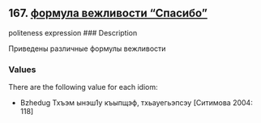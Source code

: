 ## 167. <a href =  'https://agricolamz.github.io/The_Circassian_Isoglosses_Database/167.html'>формула вежливости "Спасибо"</a>
politeness expression
### Description

Приведены различные формулы вежливости

### Values
There are the following value for each idiom:

* Bzhedug  Тхъэм ынэш1у къыпщэф, тхьауегьэпсэу [Ситимова 2004: 118] 

